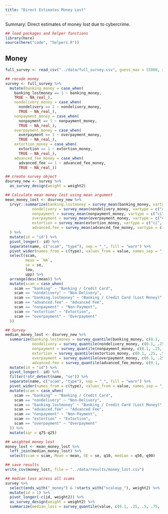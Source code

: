 ```yaml
---
title: "Direct Estimates Money Lost"
---
```


Summary: Direct estimates of money lost due to cybercrime. 

```r
## load packages and helper functions 
library(here)
source(here("code", "helpers.R"))
```

## Money 

```r
full_survey <- read_csv("../data/full_survey.csv", guess_max = 15000, show_col_types = FALSE)

## recode money 
survey <- full_survey %>% 
  mutate(banking_money = case_when(
    banking_lostmoney == 1 ~ banking_money,
    TRUE ~ NA_real_), 
    nondelivery_money = case_when(
      nondelivery == 1 ~ nondelivery_money,
      TRUE ~ NA_real_),
    nonpayment_money = case_when(
      nonpayment == 1 ~ nonpayment_money,
      TRUE ~ NA_real_),
    overpayment_money = case_when(
      overpayment == 1 ~ overpayment_money,
      TRUE ~ NA_real_),
    extortion_money = case_when(
      extortion == 1 ~ extortion_money,
      TRUE ~ NA_real_),
    advanced_fee_money = case_when(
      advanced_fee == 1 ~ advanced_fee_money,
      TRUE ~ NA_real_)) 

## create survey object
dsurvey_new <- survey %>% 
  as_survey_design(weight = weight2)

## Calculate mean money lost using mean argument 
mean_money_lost <- dsurvey_new %>% 
  srvyr::summarize(banking.lostmoney = survey_mean(banking_money, vartype = c("ci", "se", "n"), na.rm = T),
            nondelivery = survey_mean(nondelivery_money, vartype = c("ci", "se"), na.rm = T),
            nonpayment = survey_mean(nonpayment_money, vartype = c("ci", "se"), na.rm = T),
            overpayment = survey_mean(overpayment_money, vartype = c("ci", "se"), na.rm = T),
            extortion = survey_mean(extortion_money, vartype = c("ci", "se"), na.rm = T),
            advanced.fee = survey_mean(advanced_fee_money, vartype = c("ci", "se"), na.rm = T)
  ) %>% 
  mutate(id = "id") %>% 
  pivot_longer(- id) %>% 
  separate(name, c("scam", "type"), sep = "_", fill = "warn") %>% 
  pivot_wider(names_from = c(type), values_from = value, names_sep = "_") %>% 
  select(scam,
         mean = `NA`,
         se = se,
         low,
         upp) %>% 
  arrange(desc(mean)) %>% 
  mutate(scam = case_when(
    scam == "banking" ~ "Banking / Credit Card",
    scam == "nondelivery" ~ "Non-Delivery",
    scam == "banking.lostmoney" ~ "Banking / Credit Card (Lost Money)",
    scam == "advanced.fee" ~ "Advanced Fee",
    scam == "nonpayment" ~ "Non-Payment",
    scam == "extortion" ~ "Extortion",
    scam == "overpayment" ~ "Overpayment"
  ))

## Survey
median_money_lost <- dsurvey_new %>% 
  summarize(banking.lostmoney = survey_quantile(banking_money, c(0.1, .25, .5, .75, .9), na.rm = T),
            nondelivery = survey_quantile(nondelivery_money, c(0.1, .25, .5, .75, .9),  na.rm = T),
            nonpayment = survey_quantile(nonpayment_money, c(0.1, .25, .5, .75, .9), na.rm = T),
            extortion = survey_quantile(extortion_money, c(0.1, .25, .5, .75, .9),  na.rm = T),
            overpayment = survey_quantile(overpayment_money, c(0.1, .25, .5, .75, .9), na.rm = T), 
            advanced.fee = survey_quantile(advanced_fee_money, c(0.1, .25, .5, .75, .9),na.rm = T)) %>% 
  mutate(id = "id") %>% 
  pivot_longer(- id) %>% 
  filter(!str_detect(name, "se")) %>% 
  separate(name, c("scam", "type"), sep = "_", fill = "warn") %>% 
  pivot_wider(names_from = c(type), values_from = value, names_sep = "_") %>% 
  mutate(scam = case_when(
    scam == "banking" ~ "Banking / Credit Card",
    scam == "nondelivery" ~ "Non-Delivery",
    scam == "banking.lostmoney" ~ "Banking / Credit Card (Lost Money)",
    scam == "advanced.fee" ~ "Advanced Fee",
    scam == "nonpayment" ~ "Non-Payment",
    scam == "extortion" ~ "Extortion",
    scam == "overpayment" ~ "Overpayment"
  )) %>% 
  mutate(iqr = q75-q25)

## weighted money lost
money_lost <- mean_money_lost %>% 
  left_join(median_money_lost) %>% 
  select(scam = scam, Mean = mean, SE = se, q10, median = q50, q90) 

## save results 
write_csv(money_lost, file = "../data/results/money_lost.csv")
```

```r
## median loss across all scams 
survey %>% 
  select(ends_with("_money") & !starts_with("scaleup_"), weight2) %>% 
  mutate(id = 1) %>% 
  pivot_longer(-c(id, weight2)) %>% 
  as_survey_design(weight = weight2) %>% 
  summarize(median_loss = survey_quantile(value, c(0.1, .25, .5, .75, .9), na.rm = T))
```


